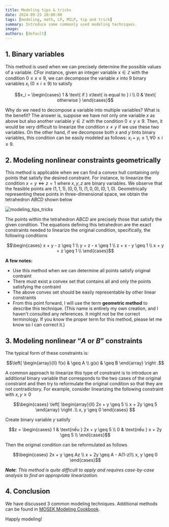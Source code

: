 ```yaml
---
title: Modeling tips & tricks
date: 2024-09-25 20:00:00
tags: [modeling, math, LP, MILP, tip and trick]
summary: Introduce some commonly used modeling techniques.
image:
authors: [default]
---
```



## 1. Binary variables

This method is used when we can precisely determine the possible values of a variable.
CFor instance, given an integer variable $x \in \mathbb{Z}$ with the condition $0 \leq x \leq 9$,
we can decompose the variable $x$ into 9 binary variables $x_i$ ($0 \leq i \leq 9$) to satisfy
```math
x_i = \begin{cases}
  1 & \text{ if } x\text{ is equal to } i \\
  0 & \text{ otherwise }
\end{cases}
```
Why do we need to decompose a variable into multiple variables? What is the benefit?
The answer is, suppose we have not only one variable $x$ as above but also another
variable $y \in \mathbb{Z}$ with the condition $0 \leq y \leq 9$. Then, it would be
very difficult to linearize the condition $x \neq y$ if we use these two variables.
On the other hand, if we decompose both $x$ and $y$ tinto binary variables, this condition
can be easily modeled as follows:  $x_i + y_i \leq 1, \forall 0 \leq i \leq 9$.

## 2. Modeling nonlinear constraints geometrically

This method is applicable when we can find a convex hull containing only points that
satisfy the desired constraint. For instance, to linearize the condition
$x = y \Leftrightarrow z = 1$ where $x, y, z$ are binary variables. We observe that the
feasible points are $(1, 1, 1), (0, 0, 1), (1, 0, 0), (0, 1, 0)$. Geometrically representing
these points in three-dimensional space, we obtain the tetrahedron $ABCD$ shown below

![modeling_tips_tricks](/posts/modeling_tips_tricks.png)

The points within the tetrahedron $ABCD$ are precisely those that satisfy the given condition.
The equations defining this tetrahedron are the exact constraints needed to linearize the
original condition, specifically, the following conditions
```math
\begin{cases}
  x + y - z \geq 1 \\
  y + z - x \geq 1 \\
  z + x - y \geq 1 \\
  x + y = z \geq 1 \\
\end{cases}
```

**A few notes:**
- Use this method when we can determine all points satisfy original contraint
- There must exist a convex set that contains all and only the points satisfying the contraint
- The above convex set should be easily representable by other linear constraints
- From this point forward, I will use the term **geometric method** to describe this technique.
(This name is entirely my own creation, and I haven't consulted any references. It might not be
the correct terminology. If you know the proper term for this method, please let me know so I can correct it.)

## 3. Modeling nonlinear “$A$ or $B$” constraints

The typical form of these constraints is:
```math
\left[
\begin{array}{ll}
    f(x) & \geq A \\
    g(x) & \geq B
\end{array}
\right .
```

A common approach to linearize this type of constraint is to introduce an additional binary
variable that corresponds to the two cases of the original constraint and then try to reformulate
the original condition so that they are not contradictory. For example, consider linearizing the
following constraint with  $x, y \geq 0$

```math
\begin{cases}
  \left[
  \begin{array}{ll}
      2x + y \geq 5 \\
      x + 2y \geq 5
  \end{array}
  \right .\\
  x, y \geq 0
\end{cases}

```
Create binary variable $y$ satisfy

```math
z = \begin{cases}
  1 & \text{nếu } 2x + y \geq 5 \\
  0 & \text{nếu } x + 2y \geq 5 \\
\end{cases}
```

Then the original condition can be reformulated as follows
```math
\begin{cases}
  2x + y \geq Az \\
  x + 2y \geq A - A(1-z)\\
  x, y \geq 0
\end{cases}
```

***Note***: *This method is quite difficult to apply and requires case-by-case analysis to find
an appropriate linearization.*

## 4. Conclusion

We have discussed 3 common modeling techniques. Additional methods can be found in
[MOSEK Modeling Cookbook](https://docs.mosek.com/modeling-cookbook/index.html).

Happly modeling! <Twemoji emoji="clinking-beer-mugs" />
